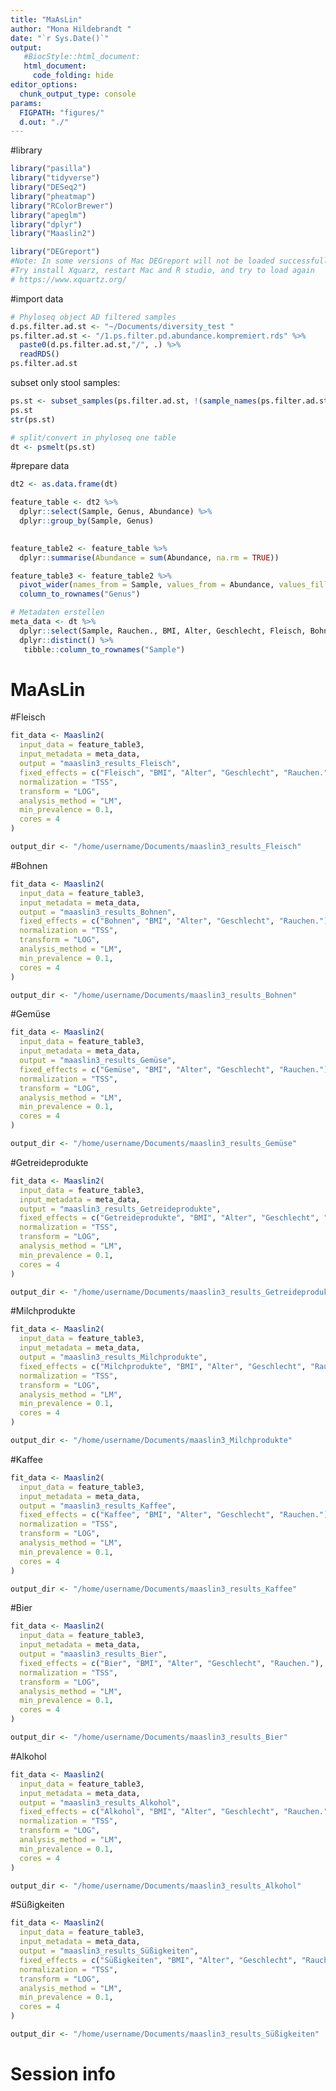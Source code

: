 ```yaml
---
title: "MaAsLin"
author: "Mona Hildebrandt "
date: "`r Sys.Date()`"  
output:
   #BiocStyle::html_document:
   html_document:
     code_folding: hide
editor_options:
  chunk_output_type: console
params:
  FIGPATH: "figures/"
  d.out: "./"
---
```


#library

```r
library("pasilla")
library("tidyverse")
library("DESeq2")
library("pheatmap")
library("RColorBrewer")
library("apeglm")
library("dplyr")
library("Maaslin2")

library("DEGreport")
#Note: In some versions of Mac DEGreport will not be loaded successfully,
#Try install Xquarz, restart Mac and R studio, and try to load again
# https://www.xquartz.org/
```

#import data 
```r
# Phyloseq object AD filtered samples
d.ps.filter.ad.st <- "~/Documents/diversity_test "
ps.filter.ad.st <- "/1.ps.filter.pd.abundance.kompremiert.rds" %>%
  paste0(d.ps.filter.ad.st,"/", .) %>% 
  readRDS() 
ps.filter.ad.st


```

subset only stool samples:
```r
ps.st <- subset_samples(ps.filter.ad.st, !(sample_names(ps.filter.ad.st) %in% "23Jul94-DL185"))
ps.st
str(ps.st)
```


```r
# split/convert in phyloseq one table  
dt <- psmelt(ps.st)
```

#prepare data

```r
dt2 <- as.data.frame(dt)
```


```r
feature_table <- dt2 %>%
  dplyr::select(Sample, Genus, Abundance) %>%
  dplyr::group_by(Sample, Genus)
  
```

```r
feature_table2 <- feature_table %>%  
  dplyr::summarise(Abundance = sum(Abundance, na.rm = TRUE))
```

```r
feature_table3 <- feature_table2 %>%  
  pivot_wider(names_from = Sample, values_from = Abundance, values_fill = 0) %>%
  column_to_rownames("Genus")
```


```r
# Metadaten erstellen
meta_data <- dt %>%
  dplyr::select(Sample, Rauchen., BMI, Alter, Geschlecht, Fleisch, Bohnen, Gemüse, Getreideprodukte, Milchprodukte, Kaffee, Bier, Alkohol, Süßigkeiten) %>%
  dplyr::distinct() %>%
   tibble::column_to_rownames("Sample")
```



# MaAsLin
#Fleisch
```r
fit_data <- Maaslin2(
  input_data = feature_table3,
  input_metadata = meta_data,
  output = "maaslin3_results_Fleisch",
  fixed_effects = c("Fleisch", "BMI", "Alter", "Geschlecht", "Rauchen."),
  normalization = "TSS",  
  transform = "LOG",
  analysis_method = "LM",
  min_prevalence = 0.1,
  cores = 4
)
```


```r
output_dir <- "/home/username/Documents/maaslin3_results_Fleisch"
```


#Bohnen
```r
fit_data <- Maaslin2(
  input_data = feature_table3,
  input_metadata = meta_data,
  output = "maaslin3_results_Bohnen",
  fixed_effects = c("Bohnen", "BMI", "Alter", "Geschlecht", "Rauchen."),
  normalization = "TSS",  
  transform = "LOG",
  analysis_method = "LM",
  min_prevalence = 0.1,
  cores = 4
)
```

```r
output_dir <- "/home/username/Documents/maaslin3_results_Bohnen"
```


#Gemüse
```r
fit_data <- Maaslin2(
  input_data = feature_table3,
  input_metadata = meta_data,
  output = "maaslin3_results_Gemüse",
  fixed_effects = c("Gemüse", "BMI", "Alter", "Geschlecht", "Rauchen."),
  normalization = "TSS",  
  transform = "LOG",
  analysis_method = "LM",
  min_prevalence = 0.1,
  cores = 4
)
```

```r
output_dir <- "/home/username/Documents/maaslin3_results_Gemüse"
```


#Getreideprodukte
```r
fit_data <- Maaslin2(
  input_data = feature_table3,
  input_metadata = meta_data,
  output = "maaslin3_results_Getreideprodukte",
  fixed_effects = c("Getreideprodukte", "BMI", "Alter", "Geschlecht", "Rauchen."),
  normalization = "TSS",  
  transform = "LOG",
  analysis_method = "LM",
  min_prevalence = 0.1,
  cores = 4
)
```

```r
output_dir <- "/home/username/Documents/maaslin3_results_Getreideprodukte"
```


#Milchprodukte
```r
fit_data <- Maaslin2(
  input_data = feature_table3,
  input_metadata = meta_data,
  output = "maaslin3_results_Milchprodukte",
  fixed_effects = c("Milchprodukte", "BMI", "Alter", "Geschlecht", "Rauchen."),
  normalization = "TSS",  
  transform = "LOG",
  analysis_method = "LM",
  min_prevalence = 0.1,
  cores = 4
)
```

```r
output_dir <- "/home/username/Documents/maaslin3_Milchprodukte"
```

#Kaffee
```r
fit_data <- Maaslin2(
  input_data = feature_table3,
  input_metadata = meta_data,
  output = "maaslin3_results_Kaffee",
  fixed_effects = c("Kaffee", "BMI", "Alter", "Geschlecht", "Rauchen."),
  normalization = "TSS",  
  transform = "LOG",
  analysis_method = "LM",
  min_prevalence = 0.1,
  cores = 4
)
```

```r
output_dir <- "/home/username/Documents/maaslin3_results_Kaffee"
```

#Bier
```r
fit_data <- Maaslin2(
  input_data = feature_table3,
  input_metadata = meta_data,
  output = "maaslin3_results_Bier",
  fixed_effects = c("Bier", "BMI", "Alter", "Geschlecht", "Rauchen."),
  normalization = "TSS",  
  transform = "LOG",
  analysis_method = "LM",
  min_prevalence = 0.1,
  cores = 4
)
```

```r
output_dir <- "/home/username/Documents/maaslin3_results_Bier"
```

#Alkohol
```r
fit_data <- Maaslin2(
  input_data = feature_table3,
  input_metadata = meta_data,
  output = "maaslin3_results_Alkohol",
  fixed_effects = c("Alkohol", "BMI", "Alter", "Geschlecht", "Rauchen."),
  normalization = "TSS",  
  transform = "LOG",
  analysis_method = "LM",
  min_prevalence = 0.1,
  cores = 4
)
```

```r
output_dir <- "/home/username/Documents/maaslin3_results_Alkohol"
```

#Süßigkeiten
```r
fit_data <- Maaslin2(
  input_data = feature_table3,
  input_metadata = meta_data,
  output = "maaslin3_results_Süßigkeiten",
  fixed_effects = c("Süßigkeiten", "BMI", "Alter", "Geschlecht", "Rauchen."),
  normalization = "TSS",  
  transform = "LOG",
  analysis_method = "LM",
  min_prevalence = 0.1,
  cores = 4
)
```

```r
output_dir <- "/home/username/Documents/maaslin3_results_Süßigkeiten"
```





# Session info